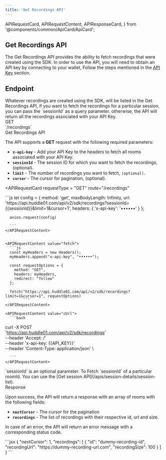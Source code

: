 ```yaml
---
title: 'Get Recordings API'
---
```


  APIRequestCard,
  APIRequestContent,
  APIResponseCard,
} from '@components/common/ApiCard/ApiCard';

## **Get Recordings API**

The Get Recordings API provides the ability to fetch recordings that were created using the SDK.
In order to use the API, you will need to obtain an API key by connecting to your wallet, Follow the steps mentioned in the [API Key](/docs/api-keys) section.

## **Endpoint**
<div className="flex justify-between w-full lg:flex-row flex-col">
  <HighLight className="my-3 w-full">
    <RequestStrip
      method={'GET'}
      url={'https://api.huddle01.com/api/v2/sdk'}
      endpoint={'recordings'}
    />
  </HighLight>
</div>


<Paragraph className="mt-5">
Whatever recordings are created using the SDK, will be listed in the Get Recordings API, if you want to fetch the recordings for a particular session, you can pass the `sessionId` as a query parameter.
otherwise, the API will return all the recordings associated with your API Key.

</Paragraph>

<div className="grid md:grid-cols-2 gap-4 grid-cols-1 mt-10  md:h-[24.5rem]">
<div>
<div className="flex items-center gap-4">
<Pill >GET</Pill>
<div className="text-sm font-normal text-slate-50">`/recordings`</div>

</div>

<div className="mt-7 font-mono text-2xl font-bold text-[#f1f5f9]">
  Get Recordings API
</div>

The API supports a **GET** request with the following required parameters:

- **`x-api-key`** - Add your API Key to the headers to fetch all rooms associated with your API Key.
- **`sessionId`** - The session ID for which you want to fetch the recordings, (optional).
- **`limit`** - The number of recordings you want to fetch, `(optional)`.
- **`cursor`** - The cursor for pagination, (optional).

</div>


<APIRequestCard
    requestType = "GET"
    route="/recordings"
  >

<APIRequestContent value="axios">
      ```js
      let config = {
        method: 'get',
        maxBodyLength: Infinity,
        url: 'https://api.huddle01.com/api/v2/sdk/recordings?sessionId={{sessionId}}&limit=1&cursor=1',
        headers: { 
          'x-api-key': '••••••'
        }
      };

      axios.request(config)

      ```
    </APIRequestContent>

    
    <APIRequestContent value="fetch">
      ```js
      const myHeaders = new Headers();
      myHeaders.append("x-api-key", "••••••");

      const requestOptions = {
        method: "GET",
        headers: myHeaders,
        redirect: "follow"
      };

      fetch("https://api.huddle01.com/api/v2/sdk/recordings?limit=1&cursor=1", requestOptions)
            ```
    </APIRequestContent>

    <APIRequestContent value="cUrl">
      ```bash
curl -X POST \
  'https://api.huddle01.com/api/v2/sdk/recordings' \
  --header 'Accept: */*' \
  --header 'x-api-key: {{API_KEY}}' \
  --header 'Content-Type: application/json' \
  
      ```
    </APIRequestContent>
  </APIRequestCard>

</div>

<Callout>
  `sessionId` is an optional parameter. To Fetch `sessionId` of a particular roomId. You can use the [Get session API](/apis/session-details/session-list).
</Callout>

<div className="grid md:grid-cols-2 gap-4 grid-cols-1 mt-10">
<div className="text-start ">

<div className="font-mono text-2xl font-bold text-[#f1f5f9]">Response</div>

Upon success, the API will return a response with an array of rooms with the following fields:

- **`nextCursor`** - The cursor for the pagination
- **`recordings`** - The list of recordings with their respective id, url and size.

In case of an error, the API will return an error message with a corresponding status code.

</div>

<APIResponseCard>
  <APIRequestContent value="Success">
    ```jsx
      {
          "nextCursor": 1,
          "recordings": [
            {
                "id": "dummy-recording-id",
                "recordingUrl": "https://dummy-recording-url.com",
                "recordingSize": 100
            }
          ]
      }
    ```
  </APIRequestContent>
</APIResponseCard>

</div>

